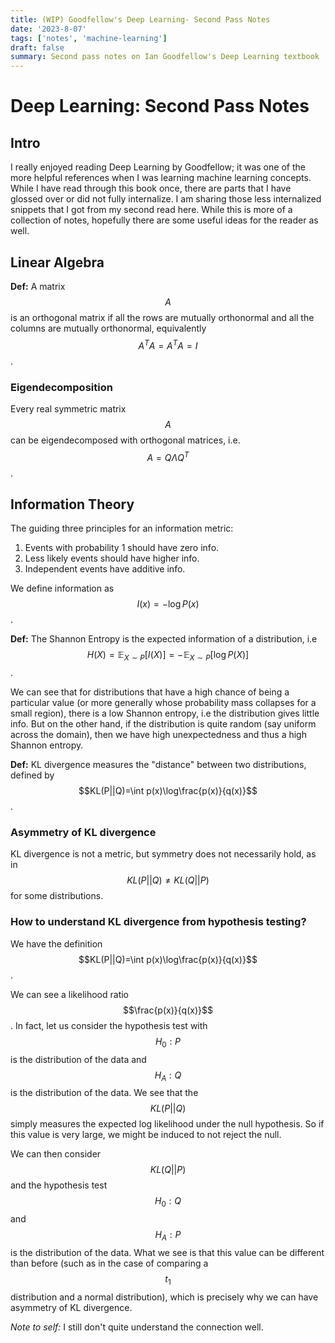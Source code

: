 ```yaml
---
title: (WIP) Goodfellow's Deep Learning- Second Pass Notes
date: '2023-8-07'
tags: ['notes', 'machine-learning']
draft: false
summary: Second pass notes on Ian Goodfellow's Deep Learning textbook
---
```


# Deep Learning: Second Pass Notes

## Intro

I really enjoyed reading Deep Learning by Goodfellow; it was one of the more helpful references when I was learning machine learning concepts. While I have read through this book once, there are parts that I have glossed over or did not fully internalize. I am sharing those less internalized snippets that I got from my second read here. While this is more of a collection of notes, hopefully there are some useful ideas for the reader as well.

## Linear Algebra

**Def:** A matrix $$A$$ is an orthogonal matrix if all the rows are mutually orthonormal and all the columns are mutually orthonormal, equivalently $$A^{T}A=A^{T}A=I$$.

### Eigendecomposition

Every real symmetric matrix $$A$$ can be eigendecomposed with orthogonal matrices, i.e. $$A=Q\Lambda Q^{T}$$.

## Information Theory

The guiding three principles for an information metric:

1. Events with probability 1 should have zero info.
2. Less likely events should have higher info.
3. Independent events have additive info.

We define information as $$I(x)=-\log P(x)$$.

**Def:** The Shannon Entropy is the expected information of a distribution, i.e $$H(X)=\mathbb{E}_{X\sim P}[I(X)]=-\mathbb{E}_{X\sim P}[\log P(X)]$$.

We can see that for distributions that have a high chance of being a particular value (or more generally whose probability mass collapses for a small region), there is a low Shannon entropy, i.e the distribution gives little info. But on the other hand, if the distribution is quite random (say uniform across the domain), then we have high unexpectedness and thus a high Shannon entropy.

**Def:** KL divergence measures the "distance" between two distributions, defined by $$KL(P||Q)=\int p(x)\log\frac{p(x)}{q(x)}$$.

### Asymmetry of KL divergence

KL divergence is not a metric, but symmetry does not necessarily hold, as in $$KL(P||Q) \ne KL(Q||P)$$ for some distributions.

### How to understand KL divergence from hypothesis testing?

We have the definition $$KL(P||Q)=\int p(x)\log\frac{p(x)}{q(x)}$$.

We can see a likelihood ratio $$\frac{p(x)}{q(x)}$$. In fact, let us consider the hypothesis test with $$H_{0}:P$$ is the distribution of the data and $$H_{A}:Q$$ is the distribution of the data. We see that the $$KL(P||Q)$$ simply measures the expected log likelihood under the null hypothesis. So if this value is very large, we might be induced to not reject the null.

We can then consider $$KL(Q||P)$$ and the hypothesis test $$H_{0}:Q$$ and $$H_{A}:P$$ is the distribution of the data. What we see is that this value can be different than before (such as in the case of comparing a $$t_{1}$$ distribution and a normal distribution), which is precisely why we can have asymmetry of KL divergence.

_Note to self:_ I still don't quite understand the connection well.
